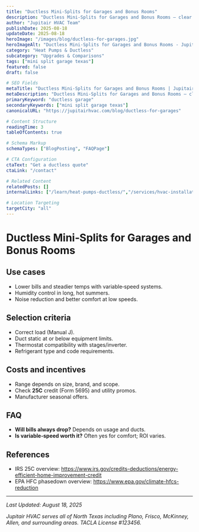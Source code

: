 ```yaml
---
title: "Ductless Mini‑Splits for Garages and Bonus Rooms"
description: "Ductless Mini‑Splits for Garages and Bonus Rooms — clear steps, practical detail, and when to call a pro in North Texas."
author: "Jupitair HVAC Team"
publishDate: 2025-08-18
updateDate: 2025-08-18
heroImage: "/images/blog/ductless-for-garages.jpg"
heroImageAlt: "Ductless Mini‑Splits for Garages and Bonus Rooms - Jupitair HVAC"
category: "Heat Pumps & Ductless"
subcategory: "Upgrades & Comparisons"
tags: ["mini split garage texas"]
featured: false
draft: false

# SEO Fields
metaTitle: "Ductless Mini‑Splits for Garages and Bonus Rooms | Jupitair HVAC"
metaDescription: "Ductless Mini‑Splits for Garages and Bonus Rooms — clear steps, practical detail, and when to call a pro in North Texas."
primaryKeyword: "ductless garage"
secondaryKeywords: ["mini split garage texas"]
canonicalURL: "https://jupitairhvac.com/blog/ductless-for-garages"

# Content Structure
readingTime: 3
tableOfContents: true

# Schema Markup
schemaTypes: ["BlogPosting", "FAQPage"]

# CTA Configuration
ctaText: "Get a ductless quote"
ctaLink: "/contact"

# Related Content
relatedPosts: []
internalLinks: ["/learn/heat-pumps-ductless/","/services/hvac-installation/"]

# Location Targeting
targetCity: "all"
---
```



# Ductless Mini‑Splits for Garages and Bonus Rooms



## Use cases
- Lower bills and steadier temps with variable‑speed systems.
- Humidity control in long, hot summers.
- Noise reduction and better comfort at low speeds.



<BlogCTA variant="inline" />
</div>

## Selection criteria
- Correct load (Manual J).
- Duct static at or below equipment limits.
- Thermostat compatibility with stages/inverter.
- Refrigerant type and code requirements.


## Costs and incentives
- Range depends on size, brand, and scope.
- Check **25C** credit (Form 5695) and utility promos.
- Manufacturer seasonal offers.


## FAQ
- **Will bills always drop?** Depends on usage and ducts.
- **Is variable‑speed worth it?** Often yes for comfort; ROI varies.


## References
- IRS 25C overview: https://www.irs.gov/credits-deductions/energy-efficient-home-improvement-credit
- EPA HFC phasedown overview: https://www.epa.gov/climate-hfcs-reduction

---

<BlogCTA variant="end" />

*Last Updated: August 18, 2025*

*Jupitair HVAC serves all of North Texas including Plano, Frisco, McKinney, Allen, and surrounding areas. TACLA License #123456.*
